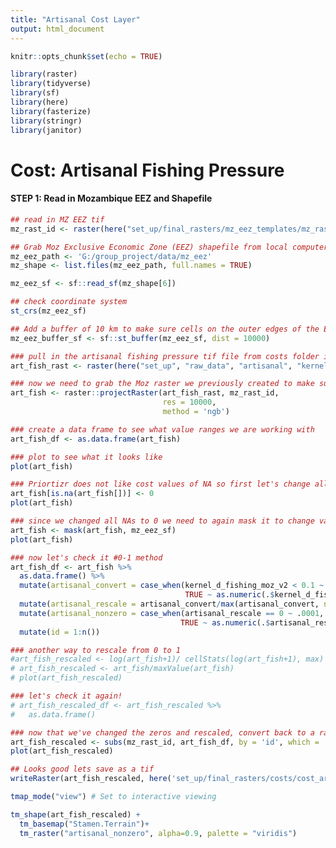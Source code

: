 ```yaml
---
title: "Artisanal Cost Layer"
output: html_document
---
```


```r
knitr::opts_chunk$set(echo = TRUE)

library(raster)
library(tidyverse)
library(sf)
library(here)
library(fasterize)
library(stringr)
library(janitor)
```

# Cost: Artisanal Fishing Pressure



#### **STEP 1: Read in Mozambique EEZ and Shapefile**
```r
## read in MZ EEZ tif
mz_rast_id <- raster(here("set_up/final_rasters/mz_eez_templates/mz_rast_id.tif"))

## Grab Moz Exclusive Economic Zone (EEZ) shapefile from local computer
mz_eez_path <- 'G:/group_project/data/mz_eez'
mz_shape <- list.files(mz_eez_path, full.names = TRUE) 

mz_eez_sf <- sf::read_sf(mz_shape[6])

## check coordinate system
st_crs(mz_eez_sf)

## Add a buffer of 10 km to make sure cells on the outer edges of the EEZ are included
mz_eez_buffer_sf <- sf::st_buffer(mz_eez_sf, dist = 10000)
```


```r
### pull in the artisanal fishing pressure tif file from costs folder in repo
art_fish_rast <- raster(here("set_up", "raw_data", "artisanal", "kernel_d_fishing_moz_v2.tif"))

### now we need to grab the Moz raster we previously created to make sure the artisanal fishing raster is in the right projections
art_fish <- raster::projectRaster(art_fish_rast, mz_rast_id, 
                                  res = 10000, 
                                  method = 'ngb')

### create a data frame to see what value ranges we are working with
art_fish_df <- as.data.frame(art_fish)

### plot to see what it looks like
plot(art_fish)

### Priortizr does not like cost values of NA so first let's change all the NA's --> 0
art_fish[is.na(art_fish[])] <- 0
plot(art_fish)

### since we changed all NAs to 0 we need to again mask it to change values on land and past the EEZ to NA
art_fish <- mask(art_fish, mz_eez_sf)
plot(art_fish)

### now let's check it #0-1 method
art_fish_df <- art_fish %>% 
  as.data.frame() %>%
  mutate(artisanal_convert = case_when(kernel_d_fishing_moz_v2 < 0.1 ~ 0,
                                       TRUE ~ as.numeric(.$kernel_d_fishing_moz_v2))) %>%
  mutate(artisanal_rescale = artisanal_convert/max(artisanal_convert, na.rm = TRUE)) %>% 
  mutate(artisanal_nonzero = case_when(artisanal_rescale == 0 ~ .0001, 
                                      TRUE ~ as.numeric(.$artisanal_rescale))) %>% 
  mutate(id = 1:n())

### another way to rescale from 0 to 1
#art_fish_rescaled <- log(art_fish+1)/ cellStats(log(art_fish+1), max)
# art_fish_rescaled <- art_fish/maxValue(art_fish)
# plot(art_fish_rescaled)

### let's check it again!
# art_fish_rescaled_df <- art_fish_rescaled %>% 
#   as.data.frame() 

### now that we've changed the zeros and rescaled, convert back to a raster
art_fish_rescaled <- subs(mz_rast_id, art_fish_df, by = 'id', which = 'artisanal_nonzero')
plot(art_fish_rescaled)

## Looks good lets save as a tif
writeRaster(art_fish_rescaled, here('set_up/final_rasters/costs/cost_art_fish.tif'), overwrite = TRUE)
```


```r
tmap_mode("view") # Set to interactive viewing

tm_shape(art_fish_rescaled) +
  tm_basemap("Stamen.Terrain")+
  tm_raster("artisanal_nonzero", alpha=0.9, palette = "viridis")
  
```

